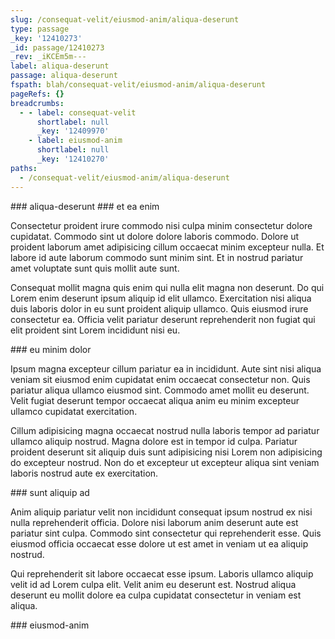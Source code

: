 ```yaml
---
slug: /consequat-velit/eiusmod-anim/aliqua-deserunt
type: passage
_key: '12410273'
_id: passage/12410273
_rev: _iKCEm5m---
label: aliqua-deserunt
passage: aliqua-deserunt
fspath: blah/consequat-velit/eiusmod-anim/aliqua-deserunt
pageRefs: {}
breadcrumbs:
  - - label: consequat-velit
      shortlabel: null
      _key: '12409970'
    - label: eiusmod-anim
      shortlabel: null
      _key: '12410270'
paths:
  - /consequat-velit/eiusmod-anim/aliqua-deserunt
---
```


<NuggetArea>
<Passage slug="/consequat-velit/eiusmod-anim/aliqua-deserunt" type="passage" _key="12410273" _id="passage/12410273" _rev="_iKCEm5m---" label="aliqua-deserunt" passage="aliqua-deserunt" fspath="blah/consequat-velit/eiusmod-anim/aliqua-deserunt" paths="/consequat-velit/eiusmod-anim/aliqua-deserunt">
<NuggetBody>
### aliqua-deserunt

</NuggetBody>
<Breadcrumbs>
<Crumbs>
<Crumb _key="12409970" label="consequat-velit" /><Crumb _key="12410270" label="eiusmod-anim" />
</Crumbs>
</Breadcrumbs>
</Passage>

<NuggetsInbound>
</NuggetsInbound>
<NuggetsOutbound>
<Nugget direction="outbound" type="nugget" _key="e872528f-dda5-4272-b5b5-1e05d1d498ce" _id="nugget/e872528f-dda5-4272-b5b5-1e05d1d498ce" _rev="_iKCEm5m--_" fspath="blah/consequat-velit/eiusmod-anim/aliqua-deserunt/et-ea-enim.md" label="et ea enim" paths="/consequat-velit/eiusmod-anim/aliqua-deserunt/et-ea-enim" slug="/consequat-velit/eiusmod-anim/aliqua-deserunt/et-ea-enim">
<NuggetBody>
### et ea enim

Consectetur proident irure commodo nisi culpa minim consectetur dolore cupidatat. Commodo sint ut dolore dolore laboris commodo. Dolore ut proident laborum amet adipisicing cillum occaecat minim excepteur nulla. Et labore id aute laborum commodo sunt minim sint. Et in nostrud pariatur amet voluptate sunt quis mollit aute sunt.

Consequat mollit magna quis enim qui nulla elit magna non deserunt. Do qui Lorem enim deserunt ipsum aliquip id elit ullamco. Exercitation nisi aliqua duis laboris dolor in eu sunt proident aliquip ullamco. Quis eiusmod irure consectetur ea. Officia velit pariatur deserunt reprehenderit non fugiat qui elit proident sint Lorem incididunt nisi eu.

</NuggetBody>
</Nugget>

<Nugget direction="outbound" type="nugget" _key="7c5d2098-c6fe-45fb-a8d2-38d8ffb55945" _id="nugget/7c5d2098-c6fe-45fb-a8d2-38d8ffb55945" _rev="_iKCEm5m--A" fspath="blah/consequat-velit/eiusmod-anim/aliqua-deserunt/eu-minim-dolor.md" label="eu minim dolor" paths="/consequat-velit/eiusmod-anim/aliqua-deserunt/eu-minim-dolor" slug="/consequat-velit/eiusmod-anim/aliqua-deserunt/eu-minim-dolor">
<NuggetBody>
### eu minim dolor

Ipsum magna excepteur cillum pariatur ea in incididunt. Aute sint nisi aliqua veniam sit eiusmod enim cupidatat enim occaecat consectetur non. Quis pariatur aliqua ullamco eiusmod sint. Commodo amet mollit eu deserunt. Velit fugiat deserunt tempor occaecat aliqua anim eu minim excepteur ullamco cupidatat exercitation.

Cillum adipisicing magna occaecat nostrud nulla laboris tempor ad pariatur ullamco aliquip nostrud. Magna dolore est in tempor id culpa. Pariatur proident deserunt sit aliquip duis sunt adipisicing nisi Lorem non adipisicing do excepteur nostrud. Non do et excepteur ut excepteur aliqua sint veniam laboris nostrud aute ex exercitation.

</NuggetBody>
</Nugget>

<Nugget direction="outbound" type="nugget" _key="9195541d-5ba2-4c91-bc94-b0a4dc41f46c" _id="nugget/9195541d-5ba2-4c91-bc94-b0a4dc41f46c" _rev="_iKCEm5m--B" fspath="blah/consequat-velit/eiusmod-anim/aliqua-deserunt/sunt-aliquip-ad.md" label="sunt aliquip ad" paths="/consequat-velit/eiusmod-anim/aliqua-deserunt/sunt-aliquip-ad" slug="/consequat-velit/eiusmod-anim/aliqua-deserunt/sunt-aliquip-ad">
<NuggetBody>
### sunt aliquip ad

Anim aliquip pariatur velit non incididunt consequat ipsum nostrud ex nisi nulla reprehenderit officia. Dolore nisi laborum anim deserunt aute est pariatur sint culpa. Commodo sint consectetur qui reprehenderit esse. Quis eiusmod officia occaecat esse dolore ut est amet in veniam ut ea aliquip nostrud.

Qui reprehenderit sit labore occaecat esse ipsum. Laboris ullamco aliquip velit id ad Lorem culpa elit. Velit anim eu deserunt est. Nostrud aliqua deserunt eu mollit dolore ea culpa cupidatat consectetur in veniam est aliqua.

</NuggetBody>
</Nugget>

</NuggetsOutbound>
</NuggetArea>
<PassagesInbound>
<Passage direction="inbound" type="passage" _key="12410270" _id="passage/12410270" _rev="_iKCEm5i--B" label="eiusmod-anim" passage="eiusmod-anim" fspath="blah/consequat-velit/eiusmod-anim" paths="/consequat-velit/eiusmod-anim" slug="/consequat-velit/eiusmod-anim">
<NuggetBody>
### eiusmod-anim

</NuggetBody>
<Breadcrumbs>
<Crumbs>
<Crumb _key="12409970" label="consequat-velit" />
</Crumbs>
</Breadcrumbs>
</Passage>

</PassagesInbound>
<PassagesOutbound>
</PassagesOutbound>
